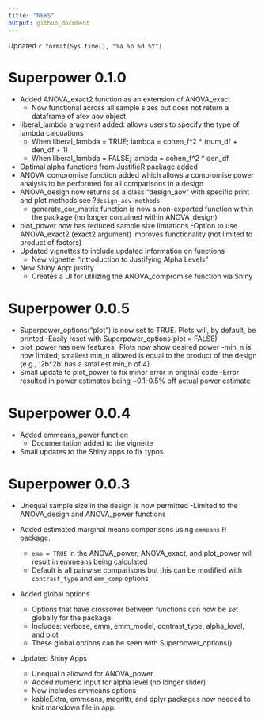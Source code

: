 ```yaml
---
title: "NEWS"
output: github_document
---
```


Updated `r format(Sys.time(), "%a %b %d %Y")`

# Superpower 0.1.0
- Added ANOVA_exact2 function as an extension of ANOVA_exact
  - Now functional across all sample sizes but does not return a dataframe of afex aov object
- liberal_lambda arugment added: allows users to specify the type of lambda calcuations
  - When liberal_lambda = TRUE; lambda = cohen_f^2 * (num_df + den_df + 1)
  - When liberal_lambda = FALSE; lambda = cohen_f^2 * den_df 
- Optimal alpha functions from JustifieR package added
- ANOVA_compromise function added which allows a compromise power analysis to be performed for all comparisons in a design
- ANOVA_design now returns as a class "design_aov" with specific print and plot methods see ?`design_aov-methods`
  - generate_cor_matrix function is now a non-exported function within the package (no longer contained within ANOVA_design)
- plot_power now has reduced sample size limtations
  -Option to use ANOVA_exact2 (exact2 argument) improves functionality (not limited to product of factors)
- Updated vignettes to include updated information on functions
  - New vignette "Introduction to Justifying Alpha Levels"
- New Shiny App: justify
  - Creates a UI for utilizing the ANOVA_compromise function via Shiny

# Superpower 0.0.5

- Superpower_options("plot") is now set to TRUE. Plots will, by default, be printed
  -Easily reset with Superpower_options(plot = FALSE)
- plot_power has new features
  -Plots now show desired power
  -min_n is now limited; smallest min_n allowed is equal to the product of the design (e.g., '2b*2b' has a smallest min_n of 4)
- Small update to plot_power to fix minor error in original code
  -Error resulted in power estimates being ~0.1-0.5% off actual power estimate

# Superpower 0.0.4

- Added emmeans_power function
  - Documentation added to the vignette

- Small updates to the Shiny apps to fix typos

# Superpower 0.0.3

- Unequal sample size in the design is now permitted
  -Limited to the ANOVA_design and ANOVA_power functions
  
- Added estimated marginal means comparisons using `emmeans` R package.
  - `emm = TRUE` in the ANOVA_power, ANOVA_exact, and plot_power will result in emmeans being calculated
  - Default is all pairwise comparisons but this can be modified with `contrast_type` and `emm_comp` options
  
- Added global options
  - Options that have crossover between functions can now be set globally for the package
  - Includes: verbose, emm, emm_model, contrast_type, alpha_level, and plot
  - These global options can be seen with Superpower_options()

- Updated Shiny Apps  
  - Unequal n allowed for ANOVA_power
  - Added numeric input for alpha level (no longer slider)
  - Now includes emmeans options
  - kableExtra, emmeans, magrittr, and dplyr packages now needed to knit markdown file in app.